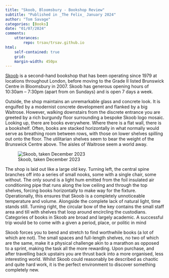 ```yaml
---
title: "Skoob, Bloomsbury - Bookshop Review"
subtitle: "Published in _The Felix_ January 2024"
author: "Tom Savage"
categories: [Books]
date: "01/07/2024"
comments:
    utterances:
        repo: trsav/trsav.github.io
html: 
    self-contained: true
    grid: 
    margin-width: 450px
---
```


[Skoob](https://skoob.com) is a second-hand bookshop that has been operating since 1979 at locations throughout London, before moving to the Grade II listed Brunswick Centre in Bloomsbury in 2007. Skoob has generous opening hours of 10:30am – 7:30pm (apart from on Sundays) and is open 7 days a week.  

Outside, the shop maintains an unremarkable glass and concrete look. It is engulfed by a modernist concrete development and flanked by a big Waitrose. However, walking downstairs from the discrete entrance you are greeted by a rich burgundy floor surrounding a bespoke Skoob logo mosaic. Looking up, there are books everywhere. Where there is a flat wall, there is a bookshelf. Often, books are stacked horizontally in what normally would serve as breathing room between rows, with those on lower shelves spilling out onto the floor. The utilitarian shelves seem to bear the weight of the Brunswick Centre above. The aisles of Waitrose seem a world away.  

::: column-margin
![Skoob, taken December 2023](skoob.webp)
:::

The shop is laid out like a large old key. Turning left, the central spine branches off into a series of small nooks, some with a single chair, some without. The only sound is a light hum emitted from the foil insulated air conditioning pipe that runs along the low ceiling and through the top shelves, forcing books horizontally to make way for the fixture. Operationally, this ensures that Skoob is a completely unnoticeable temperature and volume. Alongside the complete lack of natural light, time stands still. Turning right, the circular bow of the key contains the small staff area and till with shelves that loop around encircling the custodians. Categories of books in Skoob are broad and largely academic. A successful trip would be to come with a given a period, place, or politic in mind


Skoob forces you to bend and stretch to find worthwhile books (a lot of which are not). The small spaces and full-length shelves, no two of which are the same, make it a physical challenge akin to a marathon as opposed to a sprint, making the task all the more rewarding. Upon purchase, and after travelling back upstairs you are thrust back into a more organised, less interesting world. Whilst Skoob could reasonably be described as chaotic and quite hard work, it is the perfect environment to discover something completely new. 